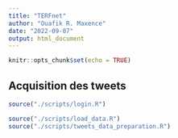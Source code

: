 ```yaml
---
title: "TERFnet"
author: "Ouafik R. Maxence"
date: "2022-09-07"
output: html_document
---
```


```r
knitr::opts_chunk$set(echo = TRUE)
```

## Acquisition des tweets

```r
source("./scripts/login.R")
```

```r
source("./scripts/load_data.R")
source("./scripts/tweets_data_preparation.R")
```
